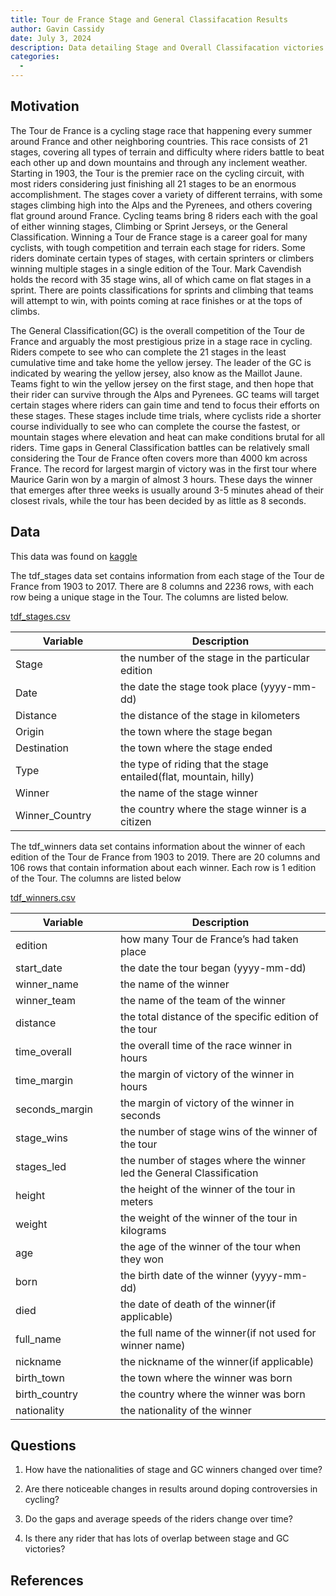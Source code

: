```yaml
---
title: Tour de France Stage and General Classifacation Results
author: Gavin Cassidy
date: July 3, 2024
description: Data detailing Stage and Overall Classifacation victories from the first Tour de France to 2019
categories:
  - 
---
```


## Motivation

The Tour de France is a cycling stage race that happening every summer around France and other neighboring countries. This race consists of 21 stages, covering all types of terrain and difficulty where riders battle to beat each other up and down mountains and through any inclement weather. Starting in 1903, the Tour is the premier race on the cycling circuit, with most riders considering just finishing all 21 stages to be an enormous accomplishment. The stages cover a variety of different terrains, with some stages climbing high into the Alps and the Pyrenees, and others covering flat ground around France. Cycling teams bring 8 riders each with the goal of either winning stages, Climbing or Sprint Jerseys, or the General Classification. Winning a Tour de France stage is a career goal for many cyclists, with tough competition and terrain each stage for riders. Some riders dominate certain types of stages, with certain sprinters or climbers winning multiple stages in a single edition of the Tour. Mark Cavendish holds the record with 35 stage wins, all of which came on flat stages in a sprint. There are points classifications for sprints and climbing that teams will attempt to win, with points coming at race finishes or at the tops of climbs.

The General Classification(GC) is the overall competition of the Tour de France and arguably the most prestigious prize in a stage race in cycling. Riders compete to see who can complete the 21 stages in the least cumulative time and take home the yellow jersey. The leader of the GC is indicated by wearing the yellow jersey, also know as the Maillot Jaune. Teams fight to win the yellow jersey on the first stage, and then hope that their rider can survive through the Alps and Pyrenees. GC teams will target certain stages where riders can gain time and tend to focus their efforts on these stages. These stages include time trials, where cyclists ride a shorter course individually to see who can complete the course the fastest, or mountain stages where elevation and heat can make conditions brutal for all riders. Time gaps in General Classification battles can be relatively small considering the Tour de France often covers more than 4000 km across France. The record for largest margin of victory was in the first tour where Maurice Garin won by a margin of almost 3 hours. These days the winner that emerges after three weeks is usually around 3-5 minutes ahead of their closest rivals, while the tour has been decided by as little as 8 seconds.

## Data

This data was found on [kaggle](https://www.kaggle.com/datasets/pablomonleon/tour-de-france-historic-stages-data)

The tdf_stages data set contains information from each stage of the Tour de France from 1903 to 2017. There are 8 columns and 2236 rows, with each row being a unique stage in the Tour. The columns are listed below.

[tdf_stages.csv](tdf_stages.csv)

| Variable       | Description                                                       |
|------------------------|------------------------------------------------|
| Stage          | the number of the stage in the particular edition                 |
| Date           | the date the stage took place (yyyy-mm-dd)                        |
| Distance       | the distance of the stage in kilometers                           |
| Origin         | the town where the stage began                                    |
| Destination    | the town where the stage ended                                    |
| Type           | the type of riding that the stage entailed(flat, mountain, hilly) |
| Winner         | the name of the stage winner                                      |
| Winner_Country | the country where the stage winner is a citizen                   |

The tdf_winners data set contains information about the winner of each edition of the Tour de France from 1903 to 2019. There are 20 columns and 106 rows that contain information about each winner. Each row is 1 edition of the Tour. The columns are listed below

[tdf_winners.csv](tdf_winners.csv)

| Variable       | Description                                                          |
|------------------------|------------------------------------------------|
| edition        | how many Tour de France's had taken place                            |
| start_date     | the date the tour began (yyyy-mm-dd)                                 |
| winner_name    | the name of the winner                                               |
| winner_team    | the name of the team of the winner                                   |
| distance       | the total distance of the specific edition of the tour               |
| time_overall   | the overall time of the race winner in hours                         |
| time_margin    | the margin of victory of the winner in hours                         |
| seconds_margin | the margin of victory of the winner in seconds                       |
| stage_wins     | the number of stage wins of the winner of the tour                   |
| stages_led     | the number of stages where the winner led the General Classification |
| height         | the height of the winner of the tour in meters                       |
| weight         | the weight of the winner of the tour in kilograms                    |
| age            | the age of the winner of the tour when they won                      |
| born           | the birth date of the winner (yyyy-mm-dd)                            |
| died           | the date of death of the winner(if applicable)                       |
| full_name      | the full name of the winner(if not used for winner name)             |
| nickname       | the nickname of the winner(if applicable)                            |
| birth_town     | the town where the winner was born                                   |
| birth_country  | the country where the winner was born                                |
| nationality    | the nationality of the winner                                        |

## Questions

1. How have the nationalities of stage and GC winners changed over time?

2. Are there noticeable changes in results around doping controversies in cycling?

3. Do the gaps and average speeds of the riders change over time?

4. Is there any rider that has lots of overlap between stage and GC victories?


## References


